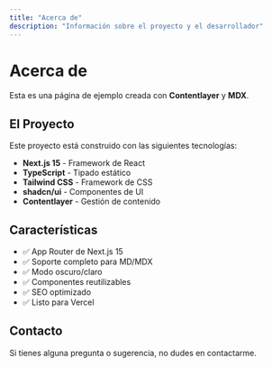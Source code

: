 ```yaml
---
title: "Acerca de"
description: "Información sobre el proyecto y el desarrollador"
---
```


# Acerca de

Esta es una página de ejemplo creada con **Contentlayer** y **MDX**.

## El Proyecto

Este proyecto está construido con las siguientes tecnologías:

- **Next.js 15** - Framework de React
- **TypeScript** - Tipado estático
- **Tailwind CSS** - Framework de CSS
- **shadcn/ui** - Componentes de UI
- **Contentlayer** - Gestión de contenido

## Características

- ✅ App Router de Next.js 15
- ✅ Soporte completo para MD/MDX
- ✅ Modo oscuro/claro
- ✅ Componentes reutilizables
- ✅ SEO optimizado
- ✅ Listo para Vercel

## Contacto

Si tienes alguna pregunta o sugerencia, no dudes en contactarme.
